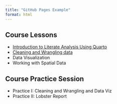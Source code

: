 ```yaml
---
title: "GitHub Pages Example"
format: html
---
```


## Course Lessons

- [Introduction to Literate Analysis Using Quarto](scripts/literate-analysis.html) 
- [Cleaning and Wrangling data](scripts/cleaning-and-wrangling.html)
- Data Visualization
- Working with Spatial Data

## Course Practice Session

- Practice I: Cleaning and Wrangling and Data Viz
- Practice II: Lobster Report
